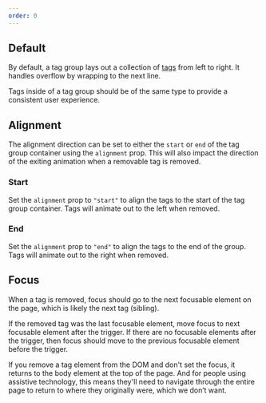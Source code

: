 ```yaml
---
order: 0
---
```



## Default

By default, a tag group lays out a collection of [tags](/components/tag/) from left to right. It
handles overflow by wrapping to the next line.

Tags inside of a tag group should be of the same type to provide a consistent user experience.

<Example Component={TagGroupDefault} packageName="@atlaskit/tag-group" />

## Alignment

The alignment direction can be set to either the `start` or `end` of the tag group container using
the `alignment` prop. This will also impact the direction of the exiting animation when a removable
tag is removed.

### Start

Set the `alignment` prop to `"start"` to align the tags to the start of the tag group container.
Tags will animate out to the left when removed.

<Example Component={TagGroupAlignmentStart} packageName="@atlaskit/tag-group" />

### End

Set the `alignment` prop to `"end"` to align the tags to the end of the group. Tags will animate out
to the right when removed.

<Example Component={TagGroupAlignmentEnd} packageName="@atlaskit/tag-group" />

## Focus

When a tag is removed, focus should go to the next focusable element on the page, which is likely
the next tag (sibling).

If the removed tag was the last focusable element, move focus to next focusable element after the
trigger. If there are no focusable elements after the trigger, then focus should move to the
previous focusable element before the trigger.

If you remove a tag element from the DOM and don't set the focus, it returns to the body element at
the top of the page. And for people using assistive technology, this means they'll need to navigate
through the entire page to return to where they originally were, which we don’t want.
